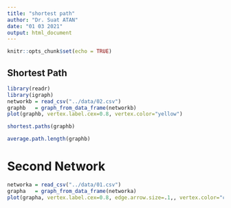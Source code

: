 ```yaml
---
title: "shortest path"
author: "Dr. Suat ATAN"
date: "01 03 2021"
output: html_document
---
```


```r
knitr::opts_chunk$set(echo = TRUE)
```

## Shortest Path

```r
library(readr)
library(igraph)
networkb = read_csv("../data/02.csv")
graphb   = graph_from_data_frame(networkb)
plot(graphb, vertex.label.cex=0.8, vertex.color="yellow")
```
```r
shortest.paths(graphb)
```

```r
average.path.length(graphb)
```
# Second Network

```r
networka = read_csv("../data/01.csv")
grapha   = graph_from_data_frame(networka)
plot(grapha, vertex.label.cex=0.8, edge.arrow.size=.1,, vertex.color="cyan")
```

